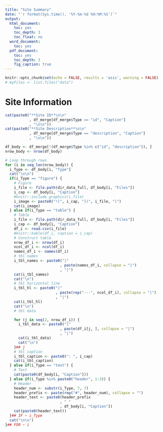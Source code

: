 ```yaml
---
title: "Site Summary"
date: "`r format(Sys.time(), '%Y-%m-%d %H:%M:%S')`"
output:
  html_document:
    toc: yes
    toc_depth: 3
    toc_float: no
  word_document:
    toc: yes
  pdf_document:
    toc: yes
    toc_depth: 3
    fig_caption: true
---
```


```r
knitr::opts_chunk$set(echo = FALSE, results = 'asis', warning = FALSE)
# myFiles <- list.files("data")

```

# Site Information

```r
cat(paste0("**Site ID**\n\n"
           , df_merge[df_merge$Type == "id", "Caption"]
           , "\n\n"))
cat(paste0("**Site Description**\n\n"
           , df_merge[df_merge$Type == "description", "Caption"]
           , "\n\n"))
```

```r
df_body <- df_merge[!(df_merge$Type %in% c("id", "description")), ]
nrow_body <- nrow(df_body)

# Loop through rows
for (i in seq_len(nrow_body)) {
  i_Type <- df_body[i, "Type"]
  cat("\n\n")
  if(i_Type == "figure") {
    # Figure
    i_file <- file.path(dir_data_full, df_body[i, "Files"])
    i_cap <- df_body[i, "Caption"]
    #knitr::include_graphics(i_file)
    i_image <- paste0("![", i_cap, "](", i_file, ")")
    cat(i_image)
  } else if(i_Type == "table") {
    # Table
    i_file <- file.path(dir_data_full, df_body[i, "Files"])
    i_cap <- df_body[i, "Caption"]
    df_i <- read.csv(i_file)
    #knitr::kable(df_i, caption = i_cap)
    # Construct table
    nrow_df_i <- nrow(df_i)
    ncol_df_i <- ncol(df_i)
    names_df_i <- names(df_i)
    # tbl names
    i_tbl_names <- paste0("|"
                         , paste(names_df_i, collapse = "|")
                         , "|")
    cat(i_tbl_names)
    cat("\n")
    # tbl horizontal line
    i_tbl_hl <- paste0("|"
                       , paste(rep("---", ncol_df_i), collapse = "|")
                       , "|")
    cat(i_tbl_hl)
    cat("\n")
    # tbl data

    for (j in seq(2, nrow_df_i)) {
      i_tbl_data <- paste0("|"
                         , paste(df_i[j, ], collapse = "|")
                         , "|")
      cat(i_tbl_data)
      cat("\n")
    }## j
    # tbl caption
    i_tbl_caption <- paste0(": ", i_cap)
    cat(i_tbl_caption)
  } else if(i_Type == "text") {
    # Text
    cat(paste0(df_body[i, "Caption"]))
  } else if(i_Type %in% paste0("header", 1:3)) {
    # Header
    header_num <- substr(i_Type, 7, 7)
    header_prefix <- paste(rep("#", header_num), collapse = "")
    header_text <- paste0(header_prefix
                         , " "
                         , df_body[i, "Caption"])
    cat(paste0(header_text))
  }## IF ~ i_Type
  cat("\n\n")
}## FOR ~ i
```
